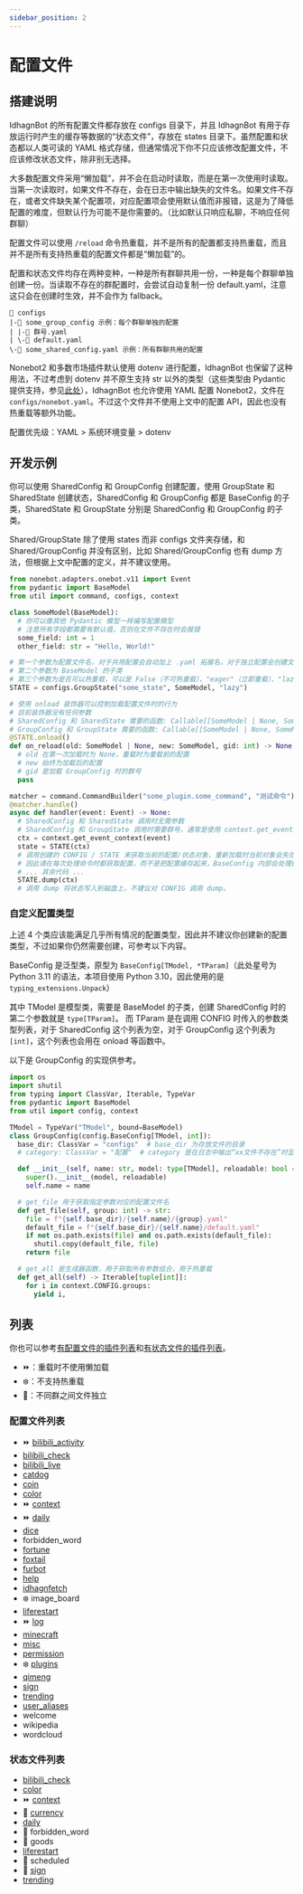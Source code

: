 ```yaml
---
sidebar_position: 2
---
```


# 配置文件

## 搭建说明
IdhagnBot 的所有配置文件都存放在 configs 目录下，并且 IdhagnBot 有用于存放运行时产生的缓存等数据的“状态文件”，存放在 states 目录下。虽然配置和状态都以人类可读的 YAML 格式存储，但通常情况下你不只应该修改配置文件，不应该修改状态文件，除非别无选择。

大多数配置文件采用“懒加载”，并不会在启动时读取，而是在第一次使用时读取。当第一次读取时，如果文件不存在，会在日志中输出缺失的文件名。如果文件不存在，或者文件缺失某个配置项，对应配置项会使用默认值而非报错，这是为了降低配置的难度，但默认行为可能不是你需要的。（比如默认只响应私聊，不响应任何群聊）

配置文件可以使用 `/reload` 命令热重载，并不是所有的配置都支持热重载，而且并不是所有支持热重载的配置文件都是“懒加载”的。

配置和状态文件均存在两种变种，一种是所有群聊共用一份，一种是每个群聊单独创建一份。当读取不存在的群配置时，会尝试自动复制一份 default.yaml，注意这只会在创建时生效，并不会作为 fallback。
```
📁 configs
|-📁 some_group_config 示例：每个群聊单独的配置
| |-📄 群号.yaml
| \-📄 default.yaml
\-📄 some_shared_config.yaml 示例：所有群聊共用的配置
```

Nonebot2 和多数市场插件默认使用 dotenv 进行配置，IdhagnBot 也保留了这种用法，不过考虑到 dotenv 并不原生支持 str 以外的类型（这些类型由 Pydantic 提供支持，参见[此处](https://pydantic-docs.helpmanual.io/usage/settings/#dotenv-env-support)），IdhagnBot 也允许使用 YAML 配置 Nonebot2，文件在 `configs/nonebot.yaml`。不过这个文件并不使用上文中的配置 API，因此也没有热重载等额外功能。

配置优先级：YAML > 系统环境变量 > dotenv

## 开发示例
你可以使用 SharedConfig 和 GroupConfig 创建配置，使用 GroupState 和 SharedState 创建状态，SharedConfig 和 GroupConfig 都是 BaseConfig 的子类，SharedState 和 GroupState 分别是 SharedConfig 和 GroupConfig 的子类。

Shared/GroupState 除了使用 states 而非 configs 文件夹存储，和 Shared/GroupConfig 并没有区别，比如 Shared/GroupConfig 也有 dump 方法，但根据上文中配置的定义，并不建议使用。

```python
from nonebot.adapters.onebot.v11 import Event
from pydantic import BaseModel
from util import command, configs, context

class SomeModel(BaseModel):
  # 你可以像其他 Pydantic 模型一样编写配置模型
  # 注意所有字段都需要有默认值，否则在文件不存在时会报错
  some_field: int = 1
  other_field: str = "Hello, World!"

# 第一个参数为配置文件名，对于共用配置会自动加上 .yaml 拓展名，对于独立配置会创建文件夹
# 第二个参数为 BaseModel 的子类
# 第三个参数为是否可以热重载，可以是 False（不可热重载）、"eager"（立即重载）、"lazy"（延迟重载，默认）
STATE = configs.GroupState("some_state", SomeModel, "lazy")

# 使用 onload 装饰器可以控制加载配置文件时的行为
# 目前装饰器没有任何参数
# SharedConfig 和 SharedState 需要的函数: Callable[[SomeModel | None, SomeModel], None]
# GroupConfig 和 GroupState 需要的函数: Callable[[SomeModel | None, SomeModel, int], None]
@STATE.onload()
def on_reload(old: SomeModel | None, new: SomeModel, gid: int) -> None:
  # old 在第一次加载时为 None，重载时为重载前的配置
  # new 始终为加载后的配置
  # gid 是加载 GroupConfig 时的群号
  pass

matcher = command.CommandBuilder("some_plugin.some_command", "测试命令").build()
@matcher.handle()
async def handler(event: Event) -> None:
  # SharedConfig 和 SharedState 调用时无需参数
  # SharedConfig 和 GroupState 调用时需要群号，通常是使用 context.get_event_context 获取，参见“上下文”
  ctx = context.get_event_context(event)
  state = STATE(ctx)
  # 调用创建的 CONFIG / STATE 来获取当前的配置/状态对象，重新加载时当前对象会失效
  # 因此请在每次处理命令时都获取配置，而不是把配置缓存起来，BaseConfig 内部会处理缓存
  # ... 其余代码 ...
  STATE.dump(ctx)
  # 调用 dump 将状态写入到磁盘上，不建议对 CONFIG 调用 dump。
```

### 自定义配置类型
上述 4 个类应该能满足几乎所有情况的配置类型，因此并不建议你创建新的配置类型，不过如果你仍然需要创建，可参考以下内容。

BaseConfig 是泛型类，原型为 `BaseConfig[TModel, *TParam]`（此处星号为 Python 3.11 的语法，本项目使用 Python 3.10，因此使用的是 `typing_extensions.Unpack`）

其中 TModel 是模型类，需要是 BaseModel 的子类，创建 SharedConfig 时的第二个参数就是 `type[TParam]`。
而 TParam 是在调用 CONFIG 时传入的参数类型列表，对于 SharedConfig 这个列表为空，对于 GroupConfig 这个列表为 `[int]`，这个列表也会用在 onload 等函数中。

以下是 GroupConfig 的实现供参考。
```python
import os
import shutil
from typing import ClassVar, Iterable, TypeVar
from pydantic import BaseModel
from util import config, context

TModel = TypeVar("TModel", bound=BaseModel)
class GroupConfig(config.BaseConfig[TModel, int]):
  base_dir: ClassVar = "configs"  # base_dir 为存放文件的目录
  # category: ClassVar = "配置"  # category 是在日志中输出“xx文件不存在”时显示的名称

  def __init__(self, name: str, model: type[TModel], reloadable: bool = True) -> None:
    super().__init__(model, reloadable)
    self.name = name

  # get_file 用于获取指定参数对应的配置文件名
  def get_file(self, group: int) -> str:
    file = f"{self.base_dir}/{self.name}/{group}.yaml"
    default_file = f"{self.base_dir}/{self.name}/default.yaml"
    if not os.path.exists(file) and os.path.exists(default_file):
      shutil.copy(default_file, file)
    return file

  # get_all 是生成器函数，用于获取所有参数组合，用于热重载
  def get_all(self) -> Iterable[tuple[int]]:
    for i in context.CONFIG.groups:
      yield i,
```

## 列表
你也可以参考[有配置文件的插件列表](/docs/tags/has-config)和[有状态文件的插件列表](/docs/tags/has-state)。

* ⏩：重载时不使用懒加载
* ❄️：不支持热重载
* 👥：不同群之间文件独立

### 配置文件列表
* ⏩ [bilibili_activity](/docs/guide/plugins/bilibili_activity#搭建说明)
* [bilibili_check](/docs/guide/plugins/bilibili_check#搭建说明)
* [bilibili_live](/docs/guide/plugins/bilibili_live#搭建说明)
* [catdog](/docs/guide/plugins/catdog#搭建说明)
* [coin](/docs/guide/plugins/coin#搭建说明)
* [color](/docs/guide/plugins/color#搭建说明)
* ⏩ [context](/docs/guide/concepts/context#搭建说明)
* ⏩ [daily](/docs/guide/plugins/daily#搭建说明)
* [dice](/docs/guide/plugins/dice#搭建说明)
* <PlaceholderLink href="/docs/guide/plugins/forbidden_word">forbidden_word</PlaceholderLink>
* [fortune](/docs/guide/plugins/fortune#搭建说明)
* [foxtail](/docs/guide/plugins/foxtail#搭建说明)
* [furbot](/docs/guide/plugins/furbot#搭建说明)
* [help](/docs/guide/concepts/help#搭建说明)
* [idhagnfetch](/docs/guide/plugins/idhagnfetch#搭建说明)
* ❄️ <PlaceholderLink href="/docs/guide/plugins/image_board">image_board</PlaceholderLink>
* [liferestart](/docs/guide/plugins/liferestart#搭建说明)
* ⏩ [log](/docs/guide/misc#日志)
* [minecraft](/docs/guide/plugins/minecraft#搭建说明)
* [misc](/docs/guide/misc#杂项方法)
* [permission](/docs/guide/concepts/permission#搭建说明)
* ❄️ [plugins](/docs/guide/plugin-overview#配置文件)
* [qimeng](/docs/guide/plugins/qimeng#搭建说明)
* [sign](/docs/guide/plugins/sign#搭建说明)
* [trending](/docs/guide/plugins/trending#搭建说明)
* [user_aliases](/docs/guide/misc#用户别名)
* <PlaceholderLink href="/docs/guide/plugins/welcome">welcome</PlaceholderLink>
* <PlaceholderLink href="/docs/guide/plugins/wikipedia">wikipedia</PlaceholderLink>
* <PlaceholderLink href="/docs/guide/plugins/wordcloud">wordcloud</PlaceholderLink>

### 状态文件列表
* [bilibili_check](/docs/guide/plugins/bilibili_check#搭建说明)
* [color](/docs/guide/plugins/color#搭建说明)
* ⏩ [context](/docs/guide/concepts/context#搭建说明)
* 👥 [currency](/docs/guide/misc#货币系统)
* [daily](/docs/guide/plugins/daily#搭建说明)
* 👥 <PlaceholderLink href="/docs/guide/plugins/forbidden_word">forbidden_word</PlaceholderLink>
* 👥 <PlaceholderLink href="/docs/guide/plugins/purchase">goods</PlaceholderLink>
* [liferestart](/docs/guide/plugins/liferestart#搭建说明)
* 👥 <PlaceholderLink href="/docs/guide/plugins/scheduled">scheduled</PlaceholderLink>
* 👥 [sign](/docs/guide/plugins/sign#搭建说明)
* [trending](/docs/guide/plugins/trending#搭建说明)

